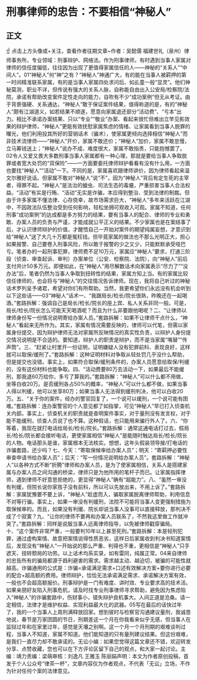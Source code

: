# 刑事律师的忠告：不要相信“神秘人”
## 正文
☝ 点击上方头像或+关注，查看作者往期文章~作者：吴懿儒 福建世礼（泉州）律师事务所，专业领域：刑事辩护、网络法。作为刑事律师，有时遇到当事人家属对律师的信任度偏低，往往因为出现了更值得家属信任的人——神秘的“关系人”“中间人”。01“神秘人”何“神”之有？“神秘人”神通广大，有的能在当事人被羁押的第一时间精准联系家属，有的是当事人家属四处求问后、如乩童一般“显灵”。他们神秘莫测，职业不详，但传说有强大的关系人脉，自称能自由出入公安局/检察院/法院，承诺有帮助改变案件定性走向的能力，自吹有不少“成功案例”但无从考证。由于背景强硬、关系通达，“神秘人”敢于保证案件结果，值得称道的是，有的“神秘人”颇有江湖道义，如若结果不顺遂，愿意向家属退还部分“活动费”、“亏本”出力。相比不承诺办案结果、只以“专业”“敬业”办案、看起来很忙但难出立竿见影效果的辩护律师，“神秘人”更能有效抚慰家属焦虑的情绪、让家属看到当事人脱罪的曙光，他们利用投其所好的营销话术（骗术），使家属更倾向选择相信“神秘人”而非技术流律师——“神秘人”开价，家属不敢还价；“神秘人”加价，家属不敢怠慢，立马筹钱送上；“神秘人”说办不成、难度很大，家属不敢指责，只能抱憾罢了。02令人又爱又畏大多数刑事当事人家属都有一种心理，那就是要给当事人争取脱罪或者宽大处罚的“双保险”——一方面要委托律师辩护看看有没有什么用，一方面也要找“神秘人”“活动”一下。不同的是，家属喜欢跟律师讲价，因为律师看起来温文尔雅好说话。但家属不敢对“神秘人”说“不”，因为“神秘人”背后有定生死的主宰者，得罪不起。“神秘人”是法治的蝗虫、司法生态的毒瘤，严重损害当事人合法权益。“活动”有实是行贿、“活动”无实是诈骗，本应得到整治、受到法律的制裁。但由于许多家属不懂法律、心存侥幸，故市场需求巨大，“神秘人”多年来活跃在江湖中，不因政法队伍整治受到任何影响，轻松坐拥可观收入可观。家属不知道，任何刑事“成功案例”的达成都是多方努力的结果，要有当事人的配合、律师的专业和勇敢、办案人员的负责与严谨，才能成就公平正义的结果。不少家属也是在案结事了后，才认识律师辩护的价值，才醒悟自己一开始对案件的期望纯属妄想，才意识到给“神秘人”送了大几十万都是冤枉钱。但毕竟家属的做法也不那么光明正大，担心如果报警、自己要卷入刑事风险，所以敢于报警的少之又少，只能默默承受哑巴亏。笔者办的一起刑事犯罪，律师费不足10万元，家属应“神秘人”要求，打通三阶段（侦查、审查起诉、审判）办案单位（公安、检察院、法院），向“神秘人”前后支付共计50多万元。即便如此，在“神秘人”用尽解数话术向家属表示“尽力了”“没办法”后，笔者仍然为当事人争取到扭转性的结果，家属方知上当。有的家属比较信任律师的，也会将与“神秘人”的交往情况告诉律师。现在，我将自己听过的神秘话术罗列呈予诸君，希望对你们有所帮助。当然，我更希望你们永远没有机会听到以下这些话——03“神秘人”话术一、“我跟局长/检长/院长很熟，昨晚还在一起喝酒。”套路拆解：强调自己是局长/检长/院长的座上宾、私人关系非同一般。可是，局长/检长/院长怎么可能天天喝酒呢？而且为什么非要跟他喝呢？二、“让律师以律师身份写一份情况说明寄给办案人员。”套路拆解：如果不让律师干点什么，“神秘人”看起来无所作为。其实，家属有情况需要反映的，律师可以代笔，但需以家属身份提交，因为辩护律师无法对家属所反映情况的真实性负责，以辩护人身份提交情况说明是不合适的。要知道，辩护人的职责是辩护，而不是当家属“嘴替”“传声筒”。三、“赶紧让村里开一份证明，证明嫌疑人没有犯罪前科、表现良好，这样就可以取保/缓刑了。”套路拆解：这种证明材料对争取从轻处罚几乎没什么帮助，但是提交也没错。事实上，如果符合取保/缓刑条件的，办案人员愿意给取保/判缓的，没有这份材料也能争取。四、“活动费要80万去活动一下，如果最后不能缓刑，那我退60万给你，多亏了算我的。”套路拆解：“神秘人”可以什么都不用做，坐等白收20万。是否缓刑各占50%的概率，“神秘人”可以什么都不做，如果当事人得以判缓，他可以坐享80万；如果当事人无法得到缓刑判决，他可以白收20万。五、“关于你的案件，经办的警官回复了，一个说可以缓刑，一个说可能有困难。”套路拆解：连办案警官的个人意见都了如指掌，可见“神秘人”早已打入侦查机关内部。事实上，侦查机关的职责就是查明案件事实，对于量刑没有发言权，对于能不能缓刑，侦查人员说了也不算。这种假话，也只能用来骗行外人了。六、“你等着，我现在就打电话给局长/检长/院长。”套路拆解：通常这通电话打过去，假局长/检长/院长都会接听电话，更使家属相信“神秘人”是能随时触达局长/检长/院长的人物。电话那头是谁，家属根本无法核实。想想，这年头假装领导接/打电话的诈骗套路，还少吗？七、今天：“寄取保候审给办案人员”；明天：“寄羁押必要性审查申请书给办案人员”；后天：“写一份情况说明给办案人员”。套路拆解：“神秘人”以各种方式不断“折腾”律师和办案人员，是为了使家属相信，关系人是搭建家属与办案人员之间沟通的桥梁，律师只是为他所用的笔杆子而已。让家属指挥律师，遇到律师不好意思拒绝的，更显得“神秘人”确有“超能力”。八、“虽然一审没有判缓，但院长说你家孩子没有前科，所以可以先放出来，不用上诉了。”套路拆解：家属犹豫要不要上诉，“神秘人”趁虚而入，骗取家属脱离律师帮助，利用信息不对等行骗。事实上，如果一审没有判缓刑，法院不可能将当事人变更强制措施为取保候审的。而且，如果没有判缓、院长却说当事人没事可以直接释放，那判决不成了个寂寞？九、“让你的律师不要再和办案人员联系了，不然我这里做工作就冲突了。”套路拆解：同样是说服当事人远离律师指导，以免被律师戳穿骗局。十、“这个案件非常严重，一般要判10年以上甚至死刑。”套路拆解：本是轻刑犯罪，通过虚构案情、故意把案情说得性质恶劣，这样日后家属收到判决书知道案情后，发现没有“神秘人”一开始说的那么严重、判得也不重，更相信是“神秘人”只手遮天、扭转颓局的功劳。以上话术均系实录，如有雷同，纯属正常。04来自律师的忠告所有的骗局都源于趋利避害的需求。需求越主动、越迫切，被骗的可能性就越高。诈骗通用的公式是：诈骗=承诺满足需求+口述有效解决方案+要你进行必要的配合+超高额的费用。律师辩护，恰恰无法承诺满足需求、承诺解决方案有效，一般也不会超高额报价。刑事辩护是一门有难度、讲时效、专业要求高的技术活。如果亲朋好友陷入刑事危机，请及时找专业刑事律师寻求帮助，避免因为焦虑陷入“神秘人”的诈骗套路中，伤财事小，错失辩护良机事大。人间正道是沧桑。请一定相信，法律才是维护权益、实现利益最大化的武器。05写在最后的话快过年了，我的一个当事人上周刑满释放回家。想到彼时与检察官沟通建议量刑，我诚恳地说，春节是万家团圆的节日，刑期差这一个月在你我看来似乎无感，但当事人在监狱过年和在家里过年，感觉是天壤之别啊。这一个月一个月刑期的艰难谈判过程，当事人不知道，家属不知道。他们能知道的只有量刑建议结果。但这份艰难，是我们一直尽力却不敢承诺的。无讼小编：如果您觉得这篇文章还不错，欢迎转发分享、点赞收藏，您也可以在下方评论区留下自己的观点，和大家一起讨论。主编：靖力责编：梁萌审核：刘逸凡 王雅玉 陈丽娟声明：本文为作者原创投稿，首发于个人公众号“律茶一杯”，文章内容仅为作者观点，不代表「无讼」立场，不作为针对任何个案的法律意见。